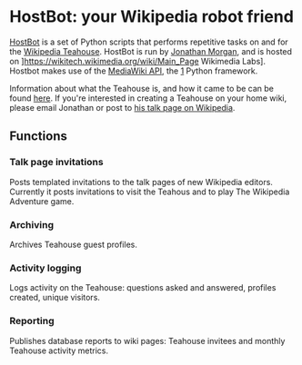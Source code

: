 = HostBot: your Wikipedia robot friend =
[http://en.wikipedia.org/wiki/User:HostBot HostBot] is a set of Python scripts that performs repetitive tasks on and for the [http://en.wikipedia.org/wiki/Wikipedia:Teahouse Wikipedia Teahouse]. HostBot is run by [http://en.wikipedia.org/wiki/User:Jtmorgan Jonathan Morgan], and is hosted on ]https://wikitech.wikimedia.org/wiki/Main_Page Wikimedia Labs]. Hostbot makes use of the [http://www.mediawiki.org/wiki/API:Main_page MediaWiki API], the [https://github.com/alexz-enwp/wikitools] Python framework.

Information about what the Teahouse is, and how it came to be can be found [http://meta.wikimedia.org/wiki/Teahouse here]. If you're interested in creating a Teahouse on your home wiki, please email Jonathan or post to [http://en.wikipedia.org/wiki/User_talk:Jtmorgan his talk page on Wikipedia].

== Functions ==

=== Talk page invitations ===
Posts templated invitations to the talk pages of new Wikipedia editors. Currently it posts invitations to visit the Teahous and to play The Wikipedia Adventure game.

=== Archiving ===
Archives Teahouse guest profiles.

=== Activity logging ===
Logs activity on the Teahouse: questions asked and answered, profiles created, unique visitors.

=== Reporting ===
Publishes database reports to wiki pages: Teahouse invitees and monthly Teahouse activity metrics.
